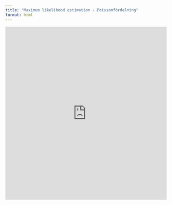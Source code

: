```yaml
---
title: "Maximum likelihood estimation - Poissonfördelning"
format: html
---
```


<iframe width="100%" height="540" frameborder="0"
  src="https://observablehq.com/embed/@mattiasvillani/maximum-likelihood-poissonmodellen?cells=viewof+settings%2Ctextslh%2Cbothplots"></iframe>